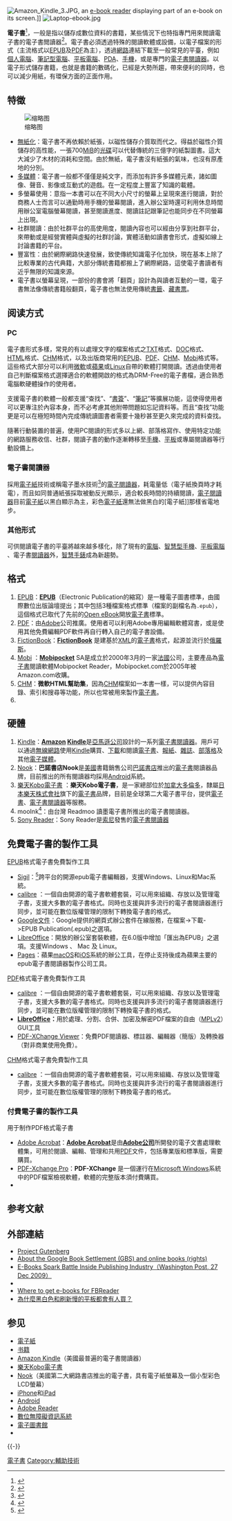 {{Refimprove|time=2019-12-27T11:52:12+00:00}}

[[File:Amazon_Kindle_3.JPG|thumb]], an [[e-book_reader|e-book reader]] displaying part of an e-book on its screen.]]
[[File:Laptop-ebook.jpg|thumb]]

'''電子書'''<ref>{{Cite web|title=電子書閱讀器發威 閱讀時間勝過手機平板 - 自由財經|url=ht自由時報電子報|work=自由時報電子報}}</ref>，一般是指以儲存成數位資料的書籍，某些情況下也特指專門用來閲讀電子書的電子書閲讀器<ref>{{cite web |author1=BOOX.HK |title=電子書閲讀器知道更多一些 |url=http://www.boox.hk/article/know_more_about_ereader.html |website=www.boox.hk |publisher=BOOX.HK}}</ref>。電子書必須透過特殊的閱讀軟體或設備，以電子檔案的形式（主流格式以[[EPUB|EPUB]]及[[PDF|PDF]]為主），透過[[網際網路|網路]]連結下載至一般常見的平臺，例如[[個人電腦|個人電腦]]、[[筆記型電腦|筆記型電腦]]、[[平板電腦|平板電腦]]、[[個人數碼助理|PDA]]、[[行動電話|手機]]，或是專門的[[電子書閱讀器|電子書閱讀器]]。以電子形式儲存書籍，也就是書籍的數碼化，已經是大勢所趨，帶來便利的同時，也可以減少用紙，有環保方面的正面作用。

== 特徵 ==
[[File:Ebook_Redeem_Cards_in_Japan_2014.jpg|缩略图]]
* [[無紙化|無紙化]]：電子書不再依賴於紙張，以磁性儲存介質取而代之。得益於磁性介質儲存的高性能，一張700[[mebibyte|MiB]]的[[光碟|光碟]]可以代替傳統的三億字的紙製圖書。這大大減少了木材的消耗和空間。由於無紙，電子書沒有紙張的氣味，也沒有原產地的分別。
* [[多媒體|多媒體]]：電子書一般都不僅僅是純文字，而添加有許多多媒體元素，諸如圖像、聲音、影像或互動式的遊戲。在一定程度上豐富了知識的載體。
* 多螢幕使用：意指一本書可以在不同大小尺寸的螢幕上呈現來進行閱讀，對於商務人士而言可以通勤時用手機的螢幕閱讀，進入辦公室時還可利用休息時間用辦公室電腦螢幕閱讀，甚至閱讀進度、閱讀註記跟筆記也能同步在不同螢幕上出現。
* 社群閱讀：由於社群平台的高使用度，閱讀內容也可以經由分享到社群平台，來帶動或是經營實體與虛擬的社群討論，實體活動如讀書會形式，虛擬如線上討論書籍的平台。
* 豐富性：由於網際網路快速發展，致使傳統知識電子化加快，現在基本上除了比較專業的古代典籍，大部分傳統書籍都搬上了網際網路，這使電子書讀者有近乎無限的知識來源。
* 電子書以螢幕呈現，一部份的書會將「翻頁」設計為與讀者互動的一環，電子書無法像傳統書籍般翻頁，電子書也無法使用傳統[[書籤|書籤]]、[[藏書票|藏書票]]。

== 阅读方式 ==
=== PC ===
電子書形式多樣，常見的有以處理文字的檔案格式之[[TXT|TXT]]格式、[[DOC|DOC]]格式、[[HTML|HTML]]格式、[[Microsoft已編譯的HTML_Help|CHM]]格式，以及出版商常用的[[EPUB|EPUB]]、[[PDF|PDF]]、[[微软HTML帮助集|CHM]]、[[Mobipocket|Mobi]]格式等。這些格式大部分可以利用[[微軟|微軟]]或[[蘋果公司|蘋果]]或[[Linux|Linux]]自帶的軟體打開閱讀。透過由使用者自己判斷檔案格式選擇適合的軟體開啟的格式為DRM-Free的電子書檔，適合熟悉電腦軟硬體操作的使用者。

支援電子書的軟體一般都支援“查找”、“[[書簽|書簽]]”、“[[筆記|筆記]]”等擴展功能，這使得使用者可以更專注於內容本身，而不必考慮其他附帶問題如忘記資料等。而且“查找”功能更是可以在極短時間內完成傳統讀圖書者需要十幾秒甚至更久來完成的資料查找。

隨著行動裝置的普遍，使用PC閱讀的形式多以上網、部落格寫作、使用特定功能的網路服務收信、社群，閱讀子書的動作逐漸轉移至[[智能手机|手機]]、[[平板電腦|平板]]或專屬閱讀器等行動設備上。

=== 電子書閱讀器 ===
採用[[電子紙|電子紙]]技術或稱電子墨水技術<ref>{{cite web|title=電子墨水屏介紹|url=http://www.boox.hk/article/short_essay_about_e_ink_screen.html|accessdate=2018-11-08|website=www.boox.hk|publisher=BOOX.HK|archive-url=https://web.archive.org/web/20181104211138/http://www.boox.hk/article/short_essay_about_e_ink_screen.html|archive-date=2018-11-04|dead-url=yes|author1=BOOX.HK}}</ref>的[[電子閱讀器|電子閱讀器]]，耗電量低（電子紙換頁時才耗電），而且如同普通紙張採取被動反光顯示，適合較長時間的持續閱讀，[[電子閱讀器|電子閱讀器]]目前[[電子紙|電子紙]]以黑白顯示為主，彩色[[電子紙|電子紙]]還無法做黑白的[電子紙]]那樣省電地步。

=== 其他形式 ===
可供閱讀電子書的平臺將越來越多樣化，除了現有的[[電腦|電腦]]、[[智能手机|智慧型手機]]、[[平板電腦|平板電腦]] 、電子書[[閱讀器|閱讀器]]外，[[智能手表|智慧手錶]]成為新趨勢。

== 格式 ==
#[[EPUB|EPUB]]：'''[[EPUB|EPUB]]'''（Electronic Publication的縮寫）是一種電子圖書標準，由國際數位出版論壇提出；其中包括3種檔案格式標準（檔案的副檔名為<code>.epub</code>），這個格式已取代了先前的[[Open_eBook|Open eBook]]開放[[電子書|電子書]]標準。
#[[PDF|PDF]]：由[[Adobe|Adobe]]公司推廣。使用者可以利用Adobe專用編輯軟體寫書，或是使用其他免費編輯PDF軟件再自行轉入自己的電子書設備。
#[[FictionBook|FictionBook]]：'''[[FictionBook|FictionBook]]''' 是建基於[[XML|XML]]的[[電子書|電子書]]格式，起源並流行於[[俄羅斯|俄羅斯]]。
#[[Mobipocket|Mobi]] ：'''[[Mobipocket|Mobipocket]]''' SA是成立於2000年3月的一家[[法国|法國]]公司，主要產品為[[电子书|電子書]]閱讀軟體Mobipocket Reader，Mobipocket.com於2005年被Amazon.com收購。
#[[微软HTML帮助集|CHM]]：'''微軟HTML幫助集'''，因為[[微软HTML帮助集|CHM]]檔案如一本書一樣，可以提供內容目錄、索引和搜尋等功能，所以也常被用來製作[[电子书|電子書]]。
#

== 硬體 ==
#[[Kindle|Kindle]]：'''[[亞馬遜公司|Amazon]] [[Kindle|Kindle]]'''是[[亚马逊公司|亞馬遜公司]]設計的一系列[[電子書閱讀器|電子書閱讀器]]。用戶可以通過[[無線網路|無線網路]]使用[[Kindle|Kindle]]購買、[[下载|下載]]和閱讀[[电子书|電子書]]、[[報紙|報紙]]、[[杂志|雜誌]]、[[部落格|部落格]]及其他[[電子媒體|電子媒體]]。
#[[Nook|Nook]]：'''巴諾書店Nook'''是[[美国|美國]]書籍銷售公司[[巴諾書店|巴諾書店]]推出的[[电子书|電子書]]閱讀器品牌，目前推出的所有閱讀器均採用[[Android|Android]]系統。
#[[樂天Kobo電子書|樂天Kobo電子書]] ：'''樂天Kobo電子書'''，是一家總部位於[[加拿大|加拿大]][[多倫多|多倫多]]，隸屬[[日本|日本]][[樂天株式會社|樂天株式會社]]旗下的[[電子書|電子書]]品牌，目前是全球第二大電子書平台，提供[[電子書|電子書]]、[[電子書閱讀器|電子書閱讀器]]等服務。
#mooInk<ref>{{Citation|title=讀墨 mooInk S 電子書閱讀器開箱！閱讀效果、重點功能一次瞭解|url=https://www.youtube.com/watch?v=yG0H77TYCnc|accessdate=2022-03-14|language=zh-Hans-CN}}</ref>：由台灣 Readmoo 讀墨電子書所推出的電子書閱讀器。
#[[Sony_Reader|Sony Reader]]：Sony Reader是[[索尼|索尼]]發售的[[電子書閱讀器|電子書閱讀器]]

== 免費電子書的製作工具 ==

; [[EPUB|EPUB]]格式電子書免費製作工具
*[[Sigil|Sigil]]：<ref>{{Cite web|title=Sigil，一個 EPUB 編輯器，可作為 Flatpak 使用|url=https://ubunlog.com/zh-TW/%E5%8D%B0%E8%A8%98%E7%B7%A8%E8%BC%AF%E5%99%A8-epub-%E4%BB%A5-flatpak-%E5%BD%A2%E5%BC%8F%E6%8F%90%E4%BE%9B/|access-date=2022-03-14|date=2022-03-10|last=A|first=Damián|work=Ubunlog|language=zh-TW}}</ref>跨平台的開源epub電子書編輯器，支援Windows、Linux和Mac系統。
*[[calibre|calibre]] ：一個自由開源的電子書軟體套裝，可以用來組織、存放以及管理電子書，支援大多數的電子書格式。同時也支援與許多流行的電子書閱讀器進行同步，並可能在數位版權管理的限制下轉換電子書的格式。
*[[Google文件|Google文件]]：Google提供的網頁式辦公套件在線服務，在檔案->下載->EPUB Publication(.epub)之選項。
*[[LibreOffice|LibreOffice]]：開放的辦公室套裝軟體，在6.0版中增加「匯出為EPUB」之選項。支援Windows 、 Mac 及 Linux。
*[[Pages|Pages]]：蘋果[[macOS|macOS]]和[[iOS|iOS]]系統的辦公工具，在{{link-en|iBooks Author|iBooks Author}}停止支持後成為蘋果主要的epub電子書閱讀器製作公司工具。

;[[PDF|PDF]]格式電子書免費製作工具

*[[calibre|calibre]] ：一個自由開源的電子書軟體套裝，可以用來組織、存放以及管理電子書，支援大多數的電子書格式。同時也支援與許多流行的電子書閱讀器進行同步，並可能在數位版權管理的限制下轉換電子書的格式。
*'''[[LibreOffice|LibreOffice]]：'''用於處理、分割、合併、加密及解密PDF檔案的自由（[[MPL|MPLv2]]）GUI工具
*[[PDF-XChange_Viewer|PDF-XChange Viewer]]：免費PDF閱讀器、標註器、編輯器（簡版）及轉換器（對非商業使用免費）。

;[[微软HTML帮助集|CHM]]格式電子書免費製作工具

*[[calibre|calibre]] ：一個自由開源的電子書軟體套裝，可以用來組織、存放以及管理電子書，支援大多數的電子書格式。同時也支援與許多流行的電子書閱讀器進行同步，並可能在數位版權管理的限制下轉換電子書的格式。

=== 付費電子書的製作工具 ===

; 用于制作PDF格式電子書
*[[Adobe_Acrobat|Adobe Acrobat]]：'''[[Adobe_Acrobat|Adobe Acrobat]]'''是由'''[[Adobe|Adobe公司]]'''所開發的電子文書處理軟體集，可用於閱讀、編輯、管理和共用[[PDF|PDF]]文件，包括專業版和標準版，需要購買。
*[[PDF-XChange_Viewer|PDF-Xchange Pro]]：'''PDF-XChange''' 是一個運行在[[Microsoft_Windows|Microsoft Windows]]系統中的PDF檔案檢視軟體，軟體的完整版本須付費購買。
*

== 参考文献 ==
{{Reflist}}

== 外部連結 ==
{{Commons category|Electronic books}}
* [http://www.gutenberg.org/ Project Gutenberg] {{Wayback|url=http://www.gutenberg.org/ |date=20161129122723 }}
* [https://web.archive.org/web/20130123190432/http://www.truthdig.com/report/item/20090929_scanning_the_horizon_of_books_and_libraries About the Google Book Settlement (GBS) and online books (rights)]
* [https://www.editions-saphira.com/categorie-produit/ebooks-gratuits/ E-Books Spark Battle Inside Publishing Industry（Washington Post, 27 Dec 2009）]
* {{dmoz|Business/Publishing_and_Printing/Publishing/Electronic/E-Books}}
* [http://fbreader.org/content/books Where to get e-books for FBReader]{{en}}
* [https://doidoigai.medium.com/%E7%82%BA%E4%BB%80%E9%BA%BC%E9%BB%91%E7%99%BD%E8%89%B2%E5%92%8C%E5%88%B7%E6%96%B0%E6%85%A2%E7%9A%84%E5%B9%B3%E6%9D%BF%E9%83%BD%E6%9C%83%E6%9C%89%E4%BA%BA%E8%B2%B7-%E9%9B%BB%E5%AD%90%E5%A2%A8%E6%B0%B4%E5%B1%8F%E5%92%8C%E9%9B%BB%E5%AD%90%E6%9B%B8%E9%96%B2%E8%AE%80%E5%99%A8%E7%9A%84%E5%84%AA%E5%8B%A2-c408aa7988a5 為什麼黑白色和刷新慢的平板都會有人買？]

== 参见 ==
{{Portal box|信息技术|书籍}}
* [[電子紙|電子紙]]
* [[书籍|书籍]]
* [[金讀|Amazon Kindle]]（美國最普遍的電子書閱讀器）
* [[樂天Kobo電子書|樂天Kobo電子書]]
* [[Nook|Nook]]（美國第二大網路書店推出的電子書，具有電子紙螢幕及一個小型彩色LCD螢幕）
*[[iPhone|iPhone]]和[[iPad|iPad]]
*[[Android|Android]]
*[[Adobe_Reader|Adobe Reader]]
*[[數位無障礙資訊系統|數位無障礙資訊系統]]
* [[電子圖書館|電子圖書館]]
* {{link-en|MyiLibrary|Ingram_Content_Group}}

{{-}}
{{电子书}}
[[Category:電子書|]]
[[Category:輔助技術|Category:輔助技術]]